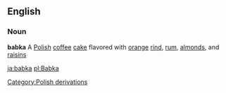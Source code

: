 ==English==
===Noun===
{{wikipedia}}
'''babka'''
A [[Polish]] [[coffee]] [[cake]] flavored with [[orange]] [[rind]], [[rum]], [[almond]]s, and [[raisin]]s
[[Category:Polish derivations]]

[[ja:babka]]
[[pl:Babka]]